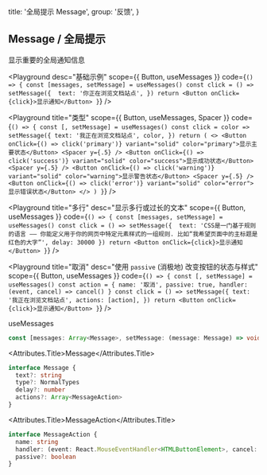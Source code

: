 
  title: '全局提示 Message',
  group: '反馈',
}

## Message / 全局提示

显示重要的全局通知信息

<Playground
  desc="基础示例"
  scope={{ Button, useMessages }}
  code={`
    () => {
      const [messages, setMessage] = useMessages()
      const click = () => setMessage({ 
        text: '你正在浏览文档站点',
      })
      return <Button onClick={click}>显示通知</Button>
    }
  `}
/>

<Playground
  title="类型"
  scope={{ Button, useMessages, Spacer }}
  code={`
() => {
  const [, setMessage] = useMessages()
  const click = color => setMessage({
    text: '我正在浏览文档站点',
    color,
  })
  return (
    <>
    <Button onClick={() => click('primary')} variant="solid" color="primary">显示主要状态</Button>
    <Spacer y={.5} />
    <Button onClick={() => click('success')} variant="solid" color="success">显示成功状态</Button>
    <Spacer y={.5} />
    <Button onClick={() => click('warning')} variant="solid" color="warning">显示警告状态</Button>
    <Spacer y={.5} />
    <Button onClick={() => click('error')} variant="solid" color="error">显示错误状态</Button>
    </>
  )
}
`}
/>

<Playground
  title="多行"
  desc="显示多行或过长的文本"
  scope={{ Button, useMessages }}
  code={`
() => {
  const [messages, setMessage] = useMessages()
  const click = () => setMessage({ 
    text: 'CSS是一门基于规则的语言 —— 你能定义用于你的网页中特定元素样式的一组规则. 比如“我希望页面中的主标题是红色的大字”',
    delay: 30000
  })
  return <Button onClick={click}>显示通知</Button>
}
`}
/>

<Playground
  title="取消"
  desc="使用 `passive` (消极地) 改变按钮的状态与样式"
  scope={{ Button, useMessages }}
  code={`
() => {
  const [, setMessage] = useMessages()
  const action = {
    name: '取消',
    passive: true,
    handler: (event, cancel) => cancel()
  }
  const click = () => setMessage({
    text: '我正在浏览文档站点',
    actions: [action],
  })
  return <Button onClick={click}>显示通知</Button>
}
`}
/>

<Attributes edit="/pages/zh-cn/components/message.mdx">
<Attributes.Title>useMessages</Attributes.Title>

```ts
const [messages: Array<Message>, setMessage: (message: Message) => void] = useMessages()
```

<Attributes.Title>Message</Attributes.Title>

```ts
interface Message {
  text?: string
  type?: NormalTypes
  delay?: number
  actions?: Array<MessageAction>
}
```

<Attributes.Title>MessageAction</Attributes.Title>

```ts
interface MessageAction {
  name: string
  handler: (event: React.MouseEventHandler<HTMLButtonElement>, cancel: Function) => void
  passive?: boolean
}
```

</Attributes>

